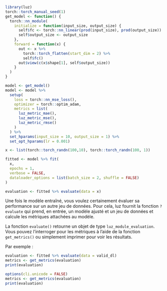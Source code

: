 ```r
library(luz)
torch::torch_manual_seed(1)
get_model <- function() {
  torch::nn_module(
    initialize = function(input_size, output_size) {
      self$fc <- torch::nn_linear(prod(input_size), prod(output_size))
      self$output_size <- output_size
    },
    forward = function(x) {
      out <- x %>%
        torch::torch_flatten(start_dim = 2) %>%
        self$fc()
      out$view(c(x$shape[1], self$output_size))
    }
  )
}

model <- get_model()
model <- model %>%
  setup(
    loss = torch::nn_mse_loss(),
    optimizer = torch::optim_adam,
    metrics = list(
      luz_metric_mae(),
      luz_metric_mse(),
      luz_metric_rmse()
    )
  ) %>%
  set_hparams(input_size = 10, output_size = 1) %>%
  set_opt_hparams(lr = 0.001)

x <- list(torch::torch_randn(100,10), torch::torch_randn(100, 1))

fitted <- model %>% fit(
  x,
  epochs = 1,
  verbose = FALSE,
  dataloader_options = list(batch_size = 2, shuffle = FALSE)
)

evaluation <- fitted %>% evaluate(data = x)
```

Une fois le modèle entraîné, vous voulez certainement évaluer sa performance sur un autre jeu de données. Pour cela, luz fournit la fonction `?evaluate` qui prend, en entrée, un modèle ajusté et un jeu de données et calcule les métriques attachées au modèle.

La fonction `evaluate()` retourne un objet de type `luz_module_evaluation`. Vous pouvez l'interroger pour les métriques à l'aide de la fonction `get_metrics()` ou simplement imprimer pour voir les résultats.

Par exemple :

```r
evaluation <- fitted %>% evaluate(data = valid_dl)
metrics <- get_metrics(evaluation)
print(evaluation)
```

```r
options(cli.unicode = FALSE)
metrics <- get_metrics(evaluation)
print(evaluation)
```
